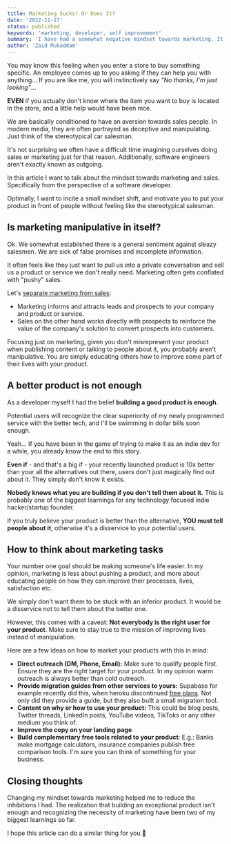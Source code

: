```yaml
---
title: Marketing Sucks! Or Does It?
date: '2022-11-27'
status: published
keywords: 'marketing, developer, self improvement'
summary: 'I have had a somewhat negative mindset towards marketing. It seemed like only sleazy sales people are the ones doing it. This is how I changed my mindset.'
author: 'Zaid Mukaddam'
---
```


You may know this feeling when you enter a store to buy something specific. An employee comes up to you asking if they
can help you with anything... If you are like me, you will instinctively say _"No thanks, I'm just looking"_...

**EVEN** if you actually don't know where the item you want to buy is located in the store, and a little help would have
been nice.

We are basically conditioned to have an aversion towards sales people. In modern media, they are often portrayed as
deceptive and manipulating. Just think of the stereotypical car salesman.

It's not surprising we often have a difficult time imagining ourselves doing sales or marketing just for that reason.
Additionally, software engineers aren't exactly known as outgoing.

In this article I want to talk about the mindset towards marketing and sales. Specifically from the perspective of a
software developer.

Optimally, I want to incite a small mindset shift, and motivate you to put your product in front of people without
feeling like the stereotypical salesman.

## Is marketing manipulative in itself?

Ok. We somewhat established there is a general sentiment against sleazy salesmen. We are sick of false promises and
incomplete information.

It often feels like they just want to pull us into a private conversation and sell us a product or service we don't
really need. Marketing often gets conflated with "pushy" sales.

Let's [separate marketing from sales](https://blog.hubspot.com/sales/sales-and-marketing):

- Marketing informs and attracts leads and prospects to your company and product or service.
- Sales on the other hand works directly with prospects to reinforce the value of the company's solution to convert
prospects into customers.

Focusing just on marketing, given you don't misrepresent your product when publishing content or talking to people
about it, you probably aren't manipulative. You are simply educating others how to improve some part of their lives with
your product.

## A better product is not enough

As a developer myself I had the belief **building a good product is enough**.

Potential users will recognize the clear superiority of my newly programmed service with the better tech, and I'll be
swimming in dollar bills soon enough.

Yeah... If you have been in the game of trying to make it as an indie dev for a while, you already know the end to this
story.

**Even if** - and that's a big if - your recently launched product is 10x better than your all the alternatives out
there, users don't just magically find out about it. They simply don't know it exists.

**Nobody knows what you are building if you don't tell them about it.** This is probably one of the biggest learnings
for any technology focused indie hacker/startup founder.

If you truly believe your product is better than the alternative, **YOU must tell people about it**, otherwise it's a
disservice to your potential users.

## How to think about marketing tasks

Your number one goal should be making someone's life easier. In my opinion, marketing is less about pushing a product,
and more about educating people on how they can improve their processes, lives, satisfaction etc.

We simply don't want them to be stuck with an inferior product. It would be a disservice not to tell them about the
better one.

However, this comes with a caveat: **Not everybody is the right user for your product**. Make sure to stay true to the
mission of improving lives instead of manipulation.

Here are a few ideas on how to market your products with this in mind:
- **Direct outreach (DM, Phone, Email):** Make sure to qualify people first. Ensure they are the right target for your
product. In my opinion warm outreach is always better than cold outreach.
- **Provide migration guides from other services to yours:** Supabase for example recently did this, when heroku discontinued [free plans](https://supabase.com/docs/guides/migrations/heroku).
Not only did they provide a guide, but they also built a small migration tool.
- **Content on why or how to use your product:** This could be blog posts, Twitter threads, LinkedIn posts, YouTube
videos, TikToks or any other medium you think of.
- **Improve the copy on your landing page**
- **Build complementary free tools related to your product**: E.g.: Banks make mortgage calculators, insurance companies
publish free comparison tools. I'm sure you can think of something for your business.

## Closing thoughts

Changing my mindset towards marketing helped me to reduce the inhibitions I had. The realization that building an
exceptional product isn't enough and recognizing the necessity of marketing have been two of my biggest learnings
so far.

I hope this article can do a similar thing for you 🙂

